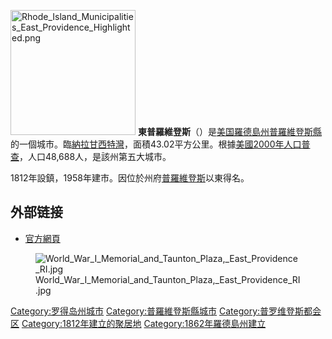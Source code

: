{{coord|41|48|49|N|71|22|12|W|display=title}}
[[File:Rhode_Island_Municipalities_East_Providence_Highlighted.png|200px]] 
'''東普羅維登斯'''（{{lang-en|East Providence}}）是[[美国|美国]][[羅德島州|羅德島州]][[普羅維登斯縣|普羅維登斯縣]]的一個城市。臨[[納拉甘西特灣|納拉甘西特灣]]，面積43.02平方公里。根據[[美國2000年人口普查|美國2000年人口普查]]，人口48,688人，是該州第五大城市。

1812年設鎮，1958年建市。因位於州府[[普羅維登斯|普羅維登斯]]以東得名。

== 外部链接 ==
* [http://www.eastprovidenceri.net/ 官方網頁]{{Wayback|url=http://www.eastprovidenceri.net/ |date=20050624022155 }}

[[Image:World_War_I_Memorial_and_Taunton_Plaza,_East_Providence_RI.jpg|thumb]]

{{Rhode Island}}
{{普洛維登斯縣}}
{{Authority control}}
{{RhodeIsland-geo-stub}}

{{DEFAULTSORT:East Providence, Rhode Island}}
[[Category:罗得岛州城市|Category:罗得岛州城市]]
[[Category:普羅維登斯縣城市|Category:普羅維登斯縣城市]]
[[Category:普罗维登斯都会区|Category:普罗维登斯都会区]]
[[Category:1812年建立的聚居地|Category:1812年建立的聚居地]]
[[Category:1862年羅德島州建立|Category:1862年羅德島州建立]]